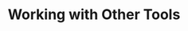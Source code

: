 ---
title: Working with Other Tools
description: 'Welcome to the home of your new documentation'
---